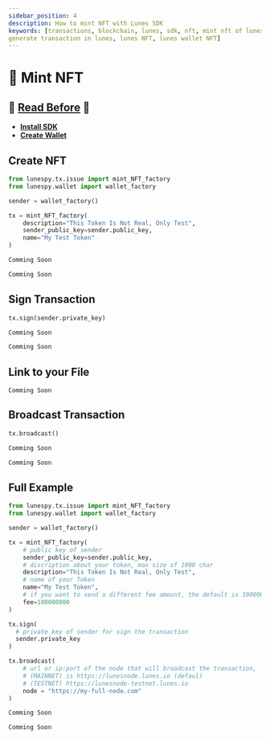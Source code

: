 ```yaml
---
sidebar_position: 4
description: How to mint NFT with Lunes SDK
keywords: [transactions, blockchain, lunes, sdk, nft, mint nft of lunes sdk, lunes sdk, generate wallet,
generate transaction in lunes, lunes NFT, lunes wallet NFT]
---
```




# 👾 Mint NFT


## 🚨 [Read Before](/docs/sdk/transactions/tx) 🚨
- **[Install SDK](/docs/sdk/install_sdk)**
- **[Create Wallet](/docs/sdk/wallet/create)**

## Create NFT

<Tabs>
  <TabItem value="Python3" label="Python3" default>

```python {7-9}
from lunespy.tx.issue import mint_NFT_factory
from lunespy.wallet import wallet_factory

sender = wallet_factory()

tx = mint_NFT_factory(
    description="This Token Is Not Real, Only Test",
    sender_public_key=sender.public_key,
    name="My Test Token"
)
```

  </TabItem>

  <TabItem value="Node.js" label="Node.js">

```javascript
Comming Soon
```
  </TabItem>

  <TabItem value="Web" label="Web">

  ```javascript
  Comming Soon
  ```
  </TabItem>
</Tabs>

## Sign Transaction

<Tabs>
  <TabItem value="Python3" label="Python3" default>

```python
tx.sign(sender.private_key)
```

  </TabItem>

  <TabItem value="Node.js" label="Node.js">

```javascript
Comming Soon
```
  </TabItem>

  <TabItem value="Web" label="Web">

  ```javascript
  Comming Soon
  ```
  </TabItem>
</Tabs>

## Link to your File

```
Comming Soon
```


## Broadcast Transaction

<Tabs>
  <TabItem value="Python3" label="Python3" default>

```python
tx.broadcast()
```

  </TabItem>

  <TabItem value="Node.js" label="Node.js">

```javascript
Comming Soon
```
  </TabItem>

  <TabItem value="Web" label="Web">

  ```javascript
  Comming Soon
  ```
  </TabItem>
</Tabs>

## Full Example

<Tabs>
  <TabItem value="Python3" label="Python3" default>

```python {8,10,12,14,16,18,20,25,32}
from lunespy.tx.issue import mint_NFT_factory
from lunespy.wallet import wallet_factory

sender = wallet_factory()

tx = mint_NFT_factory(
    # public key of sender
    sender_public_key=sender.public_key,
    # discription about your token, max size of 1000 char
    description="This Token Is Not Real, Only Test",
    # name of your Token
    name="My Test Token",
    # if you want to send a different fee amount, the default is 100000000 (1 Lunes)
    fee=100000000
)

tx.sign(
  # private key of sender for sign the transaction
  sender.private_key
)

tx.broadcast(
    # url or ip:port of the node that will broadcast the transaction,
    # (MAINNET) is https://lunesnode.lunes.io (defaul)
    # (TESTNET) https://lunesnode-testnet.lunes.io
    node = "https://my-full-node.com"
)
```

  </TabItem>

  <TabItem value="Node.js" label="Node.js">

```javascript
Comming Soon
```
  </TabItem>

  <TabItem value="Web" label="Web">

  ```javascript
  Comming Soon
  ```
  </TabItem>
</Tabs>

